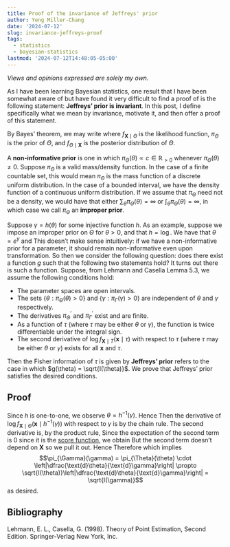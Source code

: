 ```yaml
---
title: Proof of the invariance of Jeffreys' prior
author: Yeng Miller-Chang
date: '2024-07-12'
slug: invariance-jeffreys-proof
tags:
  - statistics
  - bayesian-statistics
lastmod: '2024-07-12T14:48:05-05:00'
---
```


*Views and opinions expressed are solely my own.*

As I have been learning Bayesian statistics, one result that I have been somewhat aware of but have found it very difficult to find a proof of is the following statement: **Jeffreys' prior is invariant**. In this post, I define specifically what we mean by invariance, motivate it, and then offer a proof of this statement.

By Bayes' theorem, we may write
\begin{equation}
f_{\Theta \mid \mathbf{X}}(\theta \mid \mathbf{x}) \propto f_{\mathbf{X} \mid \Theta}(\mathbf{x} \mid \theta)\pi_{\Theta}(\theta)\text{,}
\end{equation}
where $f_{\mathbf{X} \mid \Theta}$ is the likelihood function, $\pi_{\Theta}$ is the prior of $\Theta$, and $f_{\Theta \mid \mathbf{X}}$ is the posterior distribution of $\Theta$.

A **non-informative prior** is one in which $\pi_\Theta(\theta) \propto c \in \mathbb{R}_{> 0}$ whenever $\pi_\Theta(\theta) \neq 0$. Suppose $\pi_\Theta$ is a valid mass/density function. In the case of a finite countable set, this would mean $\pi_\Theta$ is the mass function of a discrete uniform distribution. In the case of a bounded interval, we have the density function of a continuous uniform distribution. If we assume that $\pi_\Theta$ need not be a density, we would have that either $\sum_{\theta}\pi_\Theta(\theta) = \infty$ or $\int_{\theta}\pi_\Theta(\theta) = \infty$, in which case we call $\pi_\Theta$ an **improper prior**.

Suppose $\gamma = h(\theta)$ for some injective function $h$. As an example, suppose we impose an improper prior on $\Theta$ for $\theta > 0$, and that $h = \log$. We have that $\theta = e^{\gamma}$ and
\begin{equation}
\pi_\Gamma(\gamma) = \pi_\Theta(\theta) \cdot \left|\dfrac{\mathrm{d}\theta}{\mathrm{d}\gamma}\right| \propto c \cdot |e^{\gamma}| \propto e^{\gamma} \text{.}
\end{equation}
This doesn't make sense intuitively: if we have a non-informative prior for a parameter, it should remain non-informative even upon transformation. So then we consider the following question: does there exist a function $g$ such that the following two statements hold?
\begin{align}
&\pi_\Theta(\theta) \propto g(\theta) \\
&\pi_\Gamma(\gamma) \propto g(\gamma)
\end{align}
It turns out there is such a function. Suppose, from Lehmann and Casella Lemma 5.3, we assume the following conditions hold:

* The parameter spaces are open intervals.
* The sets $\{\theta: \pi_\Theta(\theta) > 0\}$ and $\{\gamma: \pi_\Gamma(\gamma) > 0\}$ are independent of $\theta$ and $\gamma$ respectively.
* The derivatives $\pi_\Theta^{\prime}$ and $\pi_\Gamma^{\prime}$ exist and are finite.
* As a function of $\tau$ (where $\tau$ may be either $\theta$ or $\gamma$), the function
\begin{equation}
\int_{-\infty}^{\infty}\pi(\tau)f_{\mathbf{X} \mid T}(\mathbf{x} \mid \tau) \text{ d}\mathbf{x}
\end{equation}
is twice differentiable under the integral sign.
* The second derivative of $\log f_{\mathbf{X} \mid T}(\mathbf{x} \mid \tau)$ with respect to $\tau$ (where $\tau$ may be either $\theta$ or $\gamma$) exists for all $\mathbf{x}$ and $\tau$.

Then the Fisher information of $\tau$ is given by
\begin{equation}
I(\tau) = -\mathbb{E}_{\mathbf{X} \mid \tau}\left[\dfrac{\mathrm{d}^2}{\mathrm{d}\tau^2}\log f_{\mathbf{X} \mid T}(\mathbf{X} \mid \tau)\right]\text{.}
\end{equation}
**Jeffreys' prior** refers to the case in which $g(\theta) = \sqrt{I(\theta)}$. We prove that Jeffreys' prior satisfies the desired conditions.

## Proof

Since $h$ is one-to-one, we observe $\theta = h^{-1}(\gamma)$. Hence
\begin{equation}
f_{\mathbf{X} \mid \Theta}(\mathbf{x} \mid \theta) = f_{\mathbf{X} \mid \Theta}(\mathbf{x} \mid h^{-1}(\gamma))\text{.}
\end{equation}
Then the derivative of $\log f_{\mathbf{X} \mid \Theta}(\mathbf{x} \mid h^{-1}(\gamma))$ with respect to $\gamma$ is 
\begin{equation}
\dfrac{\text{d} \log f_{\mathbf{X} \mid \Theta}(\mathbf{x} \mid \theta)}{\text{d}\theta}\dfrac{\text{d}\theta}{\text{d}\gamma}
\end{equation}
by the chain rule. The second derivative is, by the product rule,
\begin{equation}
\dfrac{\text{d}^2 \log f_{\mathbf{X} \mid \Theta}(\mathbf{x} \mid \theta)}{\text{d}\theta^2}\dfrac{\text{d}\theta}{\text{d}\gamma} \cdot \dfrac{\text{d}\theta}{\text{d}\gamma} + \dfrac{\text{d} \log f_{\mathbf{X} \mid \Theta}(\mathbf{x} \mid \theta)}{\text{d}\theta}\dfrac{\text{d}^2\theta}{\text{d}\gamma^2}\text{.}
\end{equation}
Since the expectation of the second term is $0$ since it is the [score function](https://en.wikipedia.org/wiki/Informant_(statistics)#Mean), we obtain
\begin{equation}
I(\gamma) = -\mathbb{E}\left[\dfrac{\text{d}^2 \log f_{\mathbf{X} \mid \Theta}(\mathbf{X} \mid \theta)}{\text{d}\theta^2}\left(\dfrac{\text{d}\theta}{\text{d}\gamma}\right)^2\right]\text{.}
\end{equation}
But the second term doesn't depend on $\mathbf{X}$ so we pull it out. Hence 
\begin{equation}
I(\gamma) = \left(\dfrac{\text{d}\theta}{\text{d}\gamma}\right)^2 \cdot -\mathbb{E}\left[\dfrac{\text{d}^2 \log f_{\mathbf{X} \mid \Theta}(\mathbf{X} \mid \theta)}{\text{d}\theta^2}\right] =  \left(\dfrac{\text{d}\theta}{\text{d}\gamma}\right)^2 I(\theta)\text{.}
\end{equation}
Therefore 
\begin{equation}
\sqrt{I(\gamma)} =  \left|\dfrac{\text{d}\theta}{\text{d}\gamma}\right| \sqrt{I(\theta)}
\end{equation}
which implies
$$\pi_{\Gamma}(\gamma) = \pi_{\Theta}(\theta) \cdot \left|\dfrac{\text{d}\theta}{\text{d}\gamma}\right| \propto \sqrt{I(\theta)}\left|\dfrac{\text{d}\theta}{\text{d}\gamma}\right| = \sqrt{I(\gamma)}$$
as desired.

## Bibliography

Lehmann, E. L., Casella, G. (1998). Theory of Point Estimation, Second Edition. Springer-Verlag New York, Inc.